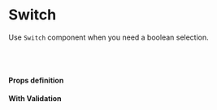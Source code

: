 
<Meta title="Switch" component={Switch} />

# Switch

Use `Switch` component when you need a boolean selection.

<Preview>
  <Story name="switch">
    <Switch
      id="feature"
      label={text('Label Checkbox', 'Enable feature')}
      onChange={action('onChange')}
    />
  </Story>
</Preview>

<br /><br />

#### Props definition

<Props of={Switch} />

#### With Validation

<Preview>
  <Story name="with validation">
      <Switch
        id="proceed"
        label="Enable feature to proceed"
        error="This field is required."
        onChange={action('onChange')}
      />
  </Story>
</Preview>

